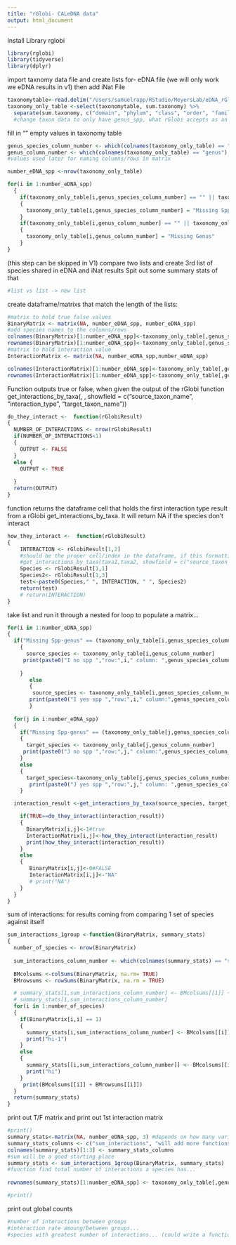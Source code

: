```yaml
---
title: "rGlobi- CALeDNA data"
output: html_document
---
```

Install Library rglobi
```r
library(rglobi)
library(tidyverse)
library(dplyr)
```

import taxnomy data file and create lists for- eDNA file (we will only work we eDNA results in v1) then add iNat File
```r
taxonomytable<-read.delim("/Users/samuelrapp/RStudio/MeyersLab/eDNA_rGlobi/LA_river_data/LA_river_X12S_ASV_sum_by_taxonomy_70_dc_ed_min5_LA_river_X12S_ASV_sum_by_taxonomy_70_dc_ed_min5.txt")
taxonomy_only_table <-select(taxonomytable, sum.taxonomy) %>% 
  separate(sum.taxonomy, c("domain", "phylum", "class", "order", "family", "genus", "genus species"), sep = ";",remove=FALSE)
  #change taxon data to only have genus_spp, what rGlobi accepts as an argument
```

fill in "" empty values in taxonomy table
```r
genus_species_column_number <- which(colnames(taxonomy_only_table) == "genus species")
genus_column_number <- which(colnames(taxonomy_only_table) == "genus")
#values used later for naming columns/rows in matrix

number_eDNA_spp <-nrow(taxonomy_only_table)

for(i in 1:number_eDNA_spp)
  {
    if(taxonomy_only_table[i,genus_species_column_number] == "" || taxonomy_only_table[i,genus_species_column_number] == "NA")
    {
      taxonomy_only_table[i,genus_species_column_number] = "Missing Spp-genus"
    }
    if(taxonomy_only_table[i,genus_column_number] == "" || taxonomy_only_table[i, genus_column_number] == "NA")
    {
      taxonomy_only_table[i,genus_column_number] = "Missing Genus"
    }
}

```


(this step can be skipped in V1)
compare two lists and create 3rd list of species shared in eDNA and iNat results 
Spit out some summary stats of that 
```r
#list vs list -> new list
```


create dataframe/matrixs that match the length of the lists:
```r
#matrix to hold true false values
BinaryMatrix <- matrix(NA, number_eDNA_spp, number_eDNA_spp)
#add species names to the columns/rows 
colnames(BinaryMatrix)[1:number_eDNA_spp]<-taxonomy_only_table[,genus_species_column_number]
rownames(BinaryMatrix)[1:number_eDNA_spp]<-taxonomy_only_table[,genus_species_column_number]
#matrix to hold interaction value 
InteractionMatrix <- matrix(NA, number_eDNA_spp,number_eDNA_spp)

colnames(InteractionMatrix)[1:number_eDNA_spp]<-taxonomy_only_table[,genus_species_column_number]
rownames(InteractionMatrix)[1:number_eDNA_spp]<-taxonomy_only_table[,genus_species_column_number]
```


Function outputs true or false, when given the output of the rGlobi function get_interactions_by_taxa(, , showfield = c("source_taxon_name", "interaction_type", "target_taxon_name"))
```r
do_they_interact <-  function(rGlobiResult)
{
  NUMBER_OF_INTERACTIONS <- nrow(rGlobiResult)
  if(NUMBER_OF_INTERACTIONS<1)
  {
    OUTPUT <- FALSE
  }
  else {
    OUTPUT <- TRUE
    
  }
  return(OUTPUT)
}
```

function returns the dataframe cell that holds the first interaction type result from a rGlobi get_interactions_by_taxa. It will return NA if the species don't interact
```r
how_they_interact <-  function(rGlobiResult)
{
    INTERACTION <- rGlobiResult[1,2] 
    #should be the proper cell/index in the dataframe, if this formatting is used
    #get_interactions_by_taxa(taxa1,taxa2, showfield = c("source_taxon_name", "interaction_type", "target_taxon_name"), otherkeys = list("limit"=1)) 
    Species <- rGlobiResult[1,1]
    Species2<- rGlobiResult[1,3]
    test<-paste0(Species," ", INTERACTION, " ", Species2)
    return(test)
    # return(INTERACTION)
}
```


take list and run it through a nested for loop to populate a matrix...
```r
for(i in 1:number_eDNA_spp)
{
  if("Missing Spp-genus" == (taxonomy_only_table[i,genus_species_column_number])) #no genus-species value
    {
      source_species <- taxonomy_only_table[i,genus_column_number]
     print(paste0("I no spp ","row:",i," column: ",genus_species_column_number, source_species))
      
    }
       else
       {
        source_species <- taxonomy_only_table[i,genus_species_column_number]
       print(paste0("I yes spp ","row:",i," column:",genus_species_column_number))
       }
  
  for(j in i:number_eDNA_spp)
  {
    if("Missing Spp-genus" == (taxonomy_only_table[j,genus_species_column_number]))
    {
      target_species <- taxonomy_only_table[j,genus_column_number]
     print(paste0("J no spp ","row:",j," column:",genus_species_column_number, target_species))
    }
    else
    {
      target_species<-taxonomy_only_table[j,genus_species_column_number]
       print(paste0("J yes spp ","row:",j," column: ",genus_species_column_number))
    }

  interaction_result <-get_interactions_by_taxa(source_species, target_species, showfield = c("source_taxon_name", "interaction_type", "target_taxon_name"), otherkeys = list("limit"=1)) 

    if(TRUE==do_they_interact(interaction_result))
    {
      BinaryMatrix[i,j]<-1#true
      InteractionMatrix[i,j]<-how_they_interact(interaction_result)
      print(how_they_interact(interaction_result))
    }
    else
    {
       BinaryMatrix[i,j]<-0#FALSE
       InteractionMatrix[i,j]<-"NA"
       # print("NA")
    }
  }
}


```

sum of interactions: for results coming from comparing 1 set of species against itself
```r
sum_interactions_1group <-function(BinaryMatrix, summary_stats)
{
  number_of_species <- nrow(BinaryMatrix)
  
  sum_interactions_column_number <- which(colnames(summary_stats) == "sum_interactions")
  
  BMcolsums <-colSums(BinaryMatrix, na.rm= TRUE) 
  BMrowsums <- rowSums(BinaryMatrix, na.rm = TRUE)

  # summary_stats[1,sum_interactions_column_number] <- BMcolsums[[1]] + BMrowsums[[1]]
  # summary_stats[1,sum_interactions_column_number]
  for(i in 1:number_of_species)
  {
    if(BinaryMatrix[i,i] == 1)    
    {
      summary_stats[i,sum_interactions_column_number] <- BMcolsums[[i]] + BMrowsums[[i]] - 1
      print("hi-1")
    }
    else
    {
      summary_stats[[i,sum_interactions_column_number]] <- BMcolsums[[i]] + BMrowsums[[i]]
      print("hi")
    }
     print(BMcolsums[[i]] + BMrowsums[[i]])
  }
  return(summary_stats) 
}

```


print out T/F matrix and print out 1st interaction matrix
```r
#print()
summary_stats<-matrix(NA, number_eDNA_spp, 3) #depends on how many variables we want to work with,
summary_stats_columns <- c("sum_interactions", "will add more functions later", "extra column")
colnames(summary_stats)[1:3] <- summary_stats_columns
#sum will be a good starting place
summary_stats <- sum_interactions_1group(BinaryMatrix, summary_stats)
#function find total number of interactions a species has...
 
rownames(summary_stats)[1:number_eDNA_spp] <- taxonomy_only_table[,genus_species_column_number]

#print()
```

print out global counts
```r
#number of interactions between groups
#interaction rate amoung/between groups...
#species with greatest number of interactions... (could write a function that reads a t/f matrix easily)
```


































